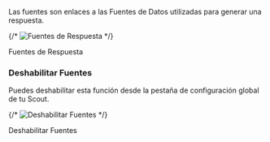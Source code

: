 Las fuentes son enlaces a las Fuentes de Datos utilizadas para generar una respuesta.

{/* ![Fuentes de Respuesta](/images/answer-sources/Xnapper-2023-09-07-16.24.23.png) */}

Fuentes de Respuesta

### Deshabilitar Fuentes

Puedes deshabilitar esta función desde la pestaña de configuración global de tu Scout.

{/* ![Deshabilitar Fuentes](/images/answer-sources/Xnapper-2023-09-07-16.26.14.png) */}

Deshabilitar Fuentes
